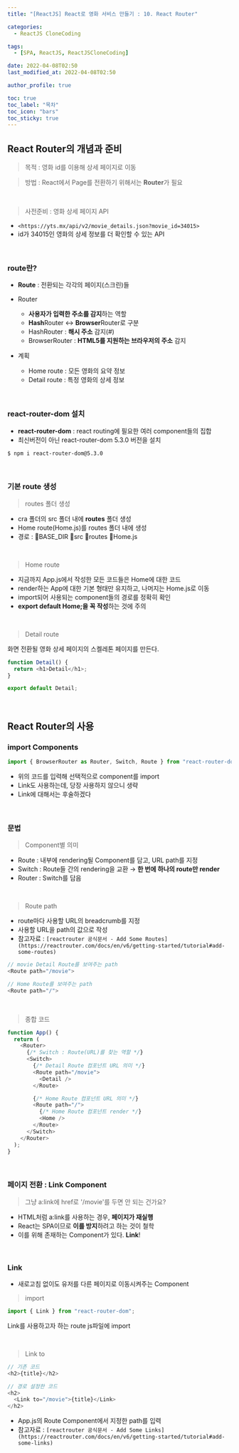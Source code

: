 ```yaml
---
title: "[ReactJS] React로 영화 서비스 만들기 : 10. React Router"

categories:
  - ReactJS CloneCoding

tags:
  - [SPA, ReactJS, ReactJSCloneCoding]

date: 2022-04-08T02:50
last_modified_at: 2022-04-08T02:50

author_profile: true

toc: true
toc_label: "목차"
toc_icon: "bars"
toc_sticky: true
---
```


## React Router의 개념과 준비

> 목적 : 영화 id를 이용해 상세 페이지로 이동

> 방법 : React에서 Page를 전환하기 위해서는 **Router**가 필요

<br />

> 사전준비 : 영화 상세 페이지 API

- `<https://yts.mx/api/v2/movie_details.json?movie_id=34015>`
- id가 34015인 영화의 상세 정보를 더 확인할 수 있는 API

<br />

### route란?

- **Route** : 전환되는 각각의 페이지(스크린)들
- Router
  - **사용자가 입력한 주소를 감지**하는 역할
  - **Hash**Router ↔ **Browser**Router로 구분
  - HashRouter : **해시 주소** 감지(#)
  - BrowserRouter : **HTML5를 지원하는 브라우저의 주소** 감지

- 계획
  - Home route : 모든 영화의 요약 정보
  - Detail route : 특정 영화의 상세 정보

<br />

### react-router-dom 설치

- **react-router-dom** : react routing에 필요한 여러 component들의 집합
- 최신버전이 아닌 react-router-dom 5.3.0 버전을 설치

```bash
$ npm i react-router-dom@5.3.0
```

<br />

### 기본 route 생성

> routes 폴더 생성

- cra 폴더의 src 폴더 내에 **routes** 폴더 생성
- Home route(Home.js)를 routes 폴더 내에 생성
- 경로 : 📂BASE_DIR 📂src 📂routes 📃Home.js

<br />

> Home route

- 지금까지 App.js에서 작성한 모든 코드들은 Home에 대한 코드
- render하는 App에 대한 기본 형태만 유지하고, 나머지는 Home.js로 이동
- import되어 사용되는 component들의 경로를 정확히 확인
- **export default Home;을 꼭 작성**하는 것에 주의

<br />

> Detail route

화면 전환될 영화 상세 페이지의 스켈레톤 페이지를 만든다.

```js
function Detail() {
  return <h1>Detail</h1>;
}

export default Detail;
```

<br />

## React Router의 사용

### import Components

```js
import { BrowserRouter as Router, Switch, Route } from "react-router-dom";
```

- 위의 코드를 입력해 선택적으로 component를 import
- Link도 사용하는데, 당장 사용하지 않으니 생략
- Link에 대해서는 후술하겠다

<br />

### 문법

> Component별 의미

- Route : 내부에 rendering될 Component를 담고, URL path를 지정
- Switch : Route들 간의 rendering을 교환 → **한 번에 하나의 route만 render**
- Router : Switch를 담음

<br />

> Route path

- route마다 사용할 URL의 breadcrumb를 지정
- 사용할 URL을 path의 값으로 작성
- 참고자료 : `[reactrouter 공식문서 - Add Some Routes](https://reactrouter.com/docs/en/v6/getting-started/tutorial#add-some-routes)`

```js
// movie Detail Route를 보여주는 path
<Route path="/movie"> 

// Home Route를 보여주는 path
<Route path="/">
```

<br />

> 종합 코드

```js
function App() {
  return (
    <Router>
      {/* Switch : Route(URL)를 찾는 역할 */}
      <Switch>
        {/* Detail Route 컴포넌트 URL 의미 */}
        <Route path="/movie">
          <Detail />
        </Route>

        {/* Home Route 컴포넌트 URL 의미 */}
        <Route path="/">
          {/* Home Route 컴포넌트 render */}
          <Home />
        </Route>
      </Switch>
    </Router>
  );
}
```

<br />

### 페이지 전환 : Link Component

> 그냥 a:link에 href로 '/movie'를 두면 안 되는 건가요?

- HTML처럼 a:link를 사용하는 경우, **페이지가 재실행**
- React는 SPA이므로 **이를 방지**하려고 하는 것이 철학
- 이를 위해 존재하는 Component가 있다. **Link**!

<br />

### Link

- 새로고침 없이도 유저를 다른 페이지로 이동시켜주는 Component

> import 

```js
import { Link } from "react-router-dom";
```

Link를 사용하고자 하는 route js파일에 import

<br />

> Link to

```js
// 기존 코드
<h2>{title}</h2>

// 경로 설정한 코드
<h2>
  <Link to="/movie">{title}</Link>
</h2>
```

- App.js의 Route Component에서 지정한 path를 입력
- 참고자료 : `[reactrouter 공식문서 - Add Some Links](https://reactrouter.com/docs/en/v6/getting-started/tutorial#add-some-links)`